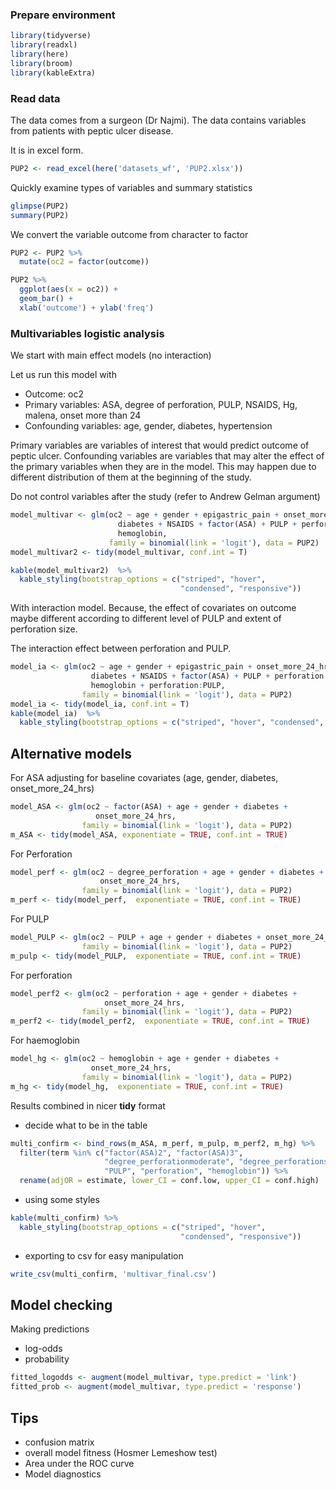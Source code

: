 ### Prepare environment

```r
library(tidyverse)
library(readxl)
library(here)
library(broom)
library(kableExtra)
```


### Read data

The data comes from a surgeon (Dr Najmi). The data contains variables from patients with peptic ulcer disease. 

It is in excel form. 

```r
PUP2 <- read_excel(here('datasets_wf', 'PUP2.xlsx'))
```

Quickly examine types of variables and summary statistics

```r
glimpse(PUP2)
summary(PUP2)
```


We convert the variable outcome from character to factor

```r
PUP2 <- PUP2 %>% 
  mutate(oc2 = factor(outcome))
```

```r
PUP2 %>% 
  ggplot(aes(x = oc2)) + 
  geom_bar() + 
  xlab('outcome') + ylab('freq')
```

### Multivariables logistic analysis

We start with main effect models (no interaction)

Let us run this model with

- Outcome: oc2
- Primary variables: ASA, degree of perforation, PULP, NSAIDS, Hg, malena, onset more than 24 
- Confounding variables: age, gender, diabetes, hypertension

Primary variables are variables of interest that would predict outcome of peptic ulcer. Confounding variables are variables that may alter the effect of the primary variables when they are in the model. This may happen due to different distribution of them at the beginning of the study.

Do not control variables after the study (refer to Andrew Gelman argument)

```r
model_multivar <- glm(oc2 ~ age + gender + epigastric_pain + onset_more_24_hrs + 
                        diabetes + NSAIDS + factor(ASA) + PULP + perforation + 
                        hemoglobin, 
                      family = binomial(link = 'logit'), data = PUP2)
model_multivar2 <- tidy(model_multivar, conf.int = T)
```

```r
kable(model_multivar2)  %>% 
  kable_styling(bootstrap_options = c("striped", "hover", 
                                      "condensed", "responsive"))
```

With interaction model. Because, the effect of covariates on outcome maybe different according to different level of PULP and extent of perforation size. 

The interaction effect between perforation and PULP. 

```r
model_ia <- glm(oc2 ~ age + gender + epigastric_pain + onset_more_24_hrs + 
                  diabetes + NSAIDS + factor(ASA) + PULP + perforation + 
                  hemoglobin + perforation:PULP, 
                family = binomial(link = 'logit'), data = PUP2)
model_ia <- tidy(model_ia, conf.int = T)
kable(model_ia)  %>% 
  kable_styling(bootstrap_options = c("striped", "hover", "condensed", "responsive"))
```

## Alternative models

For ASA adjusting for baseline covariates (age, gender, diabetes, onset_more_24_hrs)

```r
model_ASA <- glm(oc2 ~ factor(ASA) + age + gender + diabetes + 
                   onset_more_24_hrs, 
                family = binomial(link = 'logit'), data = PUP2)
m_ASA <- tidy(model_ASA, exponentiate = TRUE, conf.int = TRUE)
```

For Perforation

```r
model_perf <- glm(oc2 ~ degree_perforation + age + gender + diabetes + 
                    onset_more_24_hrs,
                family = binomial(link = 'logit'), data = PUP2)
m_perf <- tidy(model_perf,  exponentiate = TRUE, conf.int = TRUE)
```

For PULP

```r
model_PULP <- glm(oc2 ~ PULP + age + gender + diabetes + onset_more_24_hrs, 
                family = binomial(link = 'logit'), data = PUP2)
m_pulp <- tidy(model_PULP,  exponentiate = TRUE, conf.int = TRUE)

```

For perforation

```r
model_perf2 <- glm(oc2 ~ perforation + age + gender + diabetes + 
                     onset_more_24_hrs, 
                family = binomial(link = 'logit'), data = PUP2)
m_perf2 <- tidy(model_perf2,  exponentiate = TRUE, conf.int = TRUE)
```


For haemoglobin

```r
model_hg <- glm(oc2 ~ hemoglobin + age + gender + diabetes + 
                  onset_more_24_hrs, 
                family = binomial(link = 'logit'), data = PUP2)
m_hg <- tidy(model_hg,  exponentiate = TRUE, conf.int = TRUE)
``` 


Results combined in nicer **tidy** format

- decide what to be in the table

```r
multi_confirm <- bind_rows(m_ASA, m_perf, m_pulp, m_perf2, m_hg) %>% 
  filter(term %in% c("factor(ASA)2", "factor(ASA)3", 
                     "degree_perforationmoderate", "degree_perforationsmall",
                     "PULP", "perforation", "hemoglobin")) %>%
  rename(adjOR = estimate, lower_CI = conf.low, upper_CI = conf.high)
```

- using some styles 

```r
kable(multi_confirm) %>% 
  kable_styling(bootstrap_options = c("striped", "hover", 
                                      "condensed", "responsive")) 
```

- exporting to csv for easy manipulation

```r
write_csv(multi_confirm, 'multivar_final.csv')
```

## Model checking

Making predictions

- log-odds
- probability

```r
fitted_logodds <- augment(model_multivar, type.predict = 'link')
fitted_prob <- augment(model_multivar, type.predict = 'response')
```

## Tips

- confusion matrix
- overall model fitness (Hosmer Lemeshow test)
- Area under the ROC curve
- Model diagnostics
